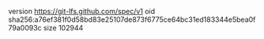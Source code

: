 version https://git-lfs.github.com/spec/v1
oid sha256:a76ef381f0d58bd83e25107de873f6775ce64bc31ed183344e5bea0f79a0093c
size 102944
